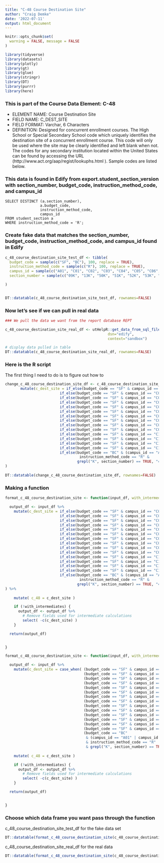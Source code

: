 ```yaml
---
title: "C-48 Course Destination Site"
author: "Craig Demke"
date: '2022-07-11'
output: html_document
---
```


```r
knitr::opts_chunk$set(
  warning = FALSE, message = FALSE
)
```

```r
library(tidyverse)
library(datasets)
library(plotly)
library(gt)
library(glue)
library(stringr)
library(DT)
library(purrr)
library(here)
```
### This is part of the Course Data Element: C-48
* ELEMENT NAME: Course Destination Site 
* FIELD NAME: C_DEST_SITE 
* FIELD FORMAT: Varchar, 6 Characters 
* DEFINITION: Designed for concurrent enrollment courses. The High School or Special  Secondary School code which uniquely identifies the destination site of a concurrent enrollment  course. This code will only be used where the site may be clearly identified and left blank when  not. The codes for any secondary institution located within the United States can be found by  accessing the URL (http://www.act.org/aap/regist/lookuphs.html ). Sample codes are listed  below. 


### This data is found in Edify from export.student_section_version with section_number, budget_code, instruction_method_code, and campus_id
```{}
SELECT DISTINCT (a.section_number),
                a.budget_code,
                instruction_method_code,
                campus_id
FROM student_section a
WHERE instruction_method_code = 'R';
```


### Create fake data that matches the section_number, budget_code, instruction_method_code, and campus_id found in Edify

```r
c_48_course_destination_site_test_df <- tibble(
  budget_code = sample(c("SF", "BC"), 100, replace = TRUE),
  instruction_method_code = sample(c("R"), 100, replace = TRUE),
  campus_id = sample(c("A01", "C01", "C02", "C03", "C04", "C05", "C06", "C07", "C08", "C01", "C10", "C11", "C12", "C13", "A01", "B80"), 100, replace = TRUE),
  section_number = sample(c("09K", "13K", "50K", "51K", "52K", "53K", "123456"), 100, replace = TRUE)

)
   

DT::datatable(c_48_course_destination_site_test_df, rownames=FALSE)
```

### Now let's see if we can pull in real data

```r
### We pull the data we want from the report database REPT 

c_48_course_destination_site_real_df <- utHelpR::get_data_from_sql_file(file_name="c_48.sql",
                                               dsn="edify",
                                               context="sandbox")

# display data pulled in table
DT::datatable(c_48_course_destination_site_real_df, rownames=FALSE)
```


### Here is the R script

The first thing I need to do is to figure out how to

```r

change_c_48_course_destination_site_df <- c_48_course_destination_site_test_df %>%
       mutate(c_dest_site = if_else(budget_code == "SF" & campus_id == "C01", "450350",
                         if_else(budget_code == "SF" & campus_id == "C02", "450354",
                         if_else(budget_code == "SF" & campus_id == "C03", "450353",
                         if_else(budget_code == "SF" & campus_id == "C03", "450353",
                         if_else(budget_code == "SF" & campus_id == "C04", "450135",
                         if_else(budget_code == "SF" & campus_id == "C05", "450444",
                         if_else(budget_code == "SF" & campus_id == "C06", "450075",
                         if_else(budget_code == "SF" & campus_id == "C07", "450045",
                         if_else(budget_code == "SF" & campus_id == "C08", "450150",     
                         if_else(budget_code == "SF" & campus_id == "C09", "450060",
                         if_else(budget_code == "SF" & campus_id == "C10", "450275",
                         if_else(budget_code == "SF" & campus_id == "C11", "450010",
                         if_else(budget_code == "SF" & campus_id == "C12", "450150",
                         if_else(budget_code == "SF" & campus_id == "C13", "450359",
                         if_else(budget_code == "BC" & (campus_id == "A01" | campus_id == "B8C") &
                                  instruction_method_code == "R" &
                                 grepl("K", section_number) == TRUE, "450150", "")))))))))))))))
)
                                    
DT::datatable(change_c_48_course_destination_site_df, rownames=FALSE)

```

### Making a function

```r
  
format_c_48_course_destination_site <- function(input_df, with_intermediates=FALSE) {

  output_df <- input_df %>%
    mutate(c_dest_site = if_else(budget_code == "SF" & campus_id == "C01", "450350",
                         if_else(budget_code == "SF" & campus_id == "C02", "450354",
                         if_else(budget_code == "SF" & campus_id == "C03", "450353",
                         if_else(budget_code == "SF" & campus_id == "C03", "450353",
                         if_else(budget_code == "SF" & campus_id == "C04", "450135",
                         if_else(budget_code == "SF" & campus_id == "C05", "450444",
                         if_else(budget_code == "SF" & campus_id == "C06", "450075",
                         if_else(budget_code == "SF" & campus_id == "C07", "450045",
                         if_else(budget_code == "SF" & campus_id == "C08", "450150",     
                         if_else(budget_code == "SF" & campus_id == "C09", "450060",
                         if_else(budget_code == "SF" & campus_id == "C10", "450275",
                         if_else(budget_code == "SF" & campus_id == "C11", "450010",
                         if_else(budget_code == "SF" & campus_id == "C12", "450150",
                         if_else(budget_code == "SF" & campus_id == "C13", "450359",
                         if_else(budget_code == "BC" & (campus_id == "A01" | campus_id == "B80") &
                                  instruction_method_code == "R" &
                                 grepl("K", section_number) == TRUE, "450150", "")))))))))))))))
) %>% 
    
    mutate( c_48 = c_dest_site )

    if (!with_intermediates) {
      output_df <- output_df %>%
        # Remove fields used for intermediate calculations
        select( -c(c_dest_site) )
    }

  return(output_df)

  
}

format_c_48_course_destination_site <- function(input_df, with_intermediates=FALSE) {

  output_df <- input_df %>%
    mutate(c_dest_site = case_when( (budget_code == "SF" & campus_id == "C01") ~ "450350",
                                    (budget_code == "SF" & campus_id == "C02") ~ "450354",
                                    (budget_code == "SF" & campus_id == "C03") ~ "450353",
                                    (budget_code == "SF" & campus_id == "C03") ~ "450353",
                                    (budget_code == "SF" & campus_id == "C04") ~ "450135",
                                    (budget_code == "SF" & campus_id == "C05") ~ "450444",
                                    (budget_code == "SF" & campus_id == "C06") ~ "450075",
                                    (budget_code == "SF" & campus_id == "C07") ~  "450045",
                                    (budget_code == "SF" & campus_id == "C08") ~  "450150",     
                                    (budget_code == "SF" & campus_id == "C09") ~  "450060",
                                    (budget_code == "SF" & campus_id == "C10") ~  "450275",
                                    (budget_code == "SF" & campus_id == "C11") ~  "450010",
                                    (budget_code == "SF" & campus_id == "C12") ~  "450150",
                                    (budget_code == "SF" & campus_id == "C13") ~  "450359",
                                    (budget_code == "BC" 
                                     & (campus_id == "A01" | campus_id == "B80") 
                                     & instruction_method_code == "R" 
                                     & grepl("K", section_number) == TRUE) ~ "450150" ) ) %>% 
    
    mutate( c_48 = c_dest_site )

    if (!with_intermediates) {
      output_df <- output_df %>%
        # Remove fields used for intermediate calculations
        select( -c(c_dest_site) )
    }

  return(output_df)

  
}
```
### Choose which data frame you want pass through the function 

c_48_course_destination_site_test_df for the fake data set
```r
DT::datatable(format_c_48_course_destination_site(c_48_course_destination_site_test_df), rownames=FALSE)
```

c_48_course_destination_site_real_df for the real data
```r
DT::datatable(format_c_48_course_destination_site(c_48_course_destination_site_real_df), rownames=FALSE)
```

